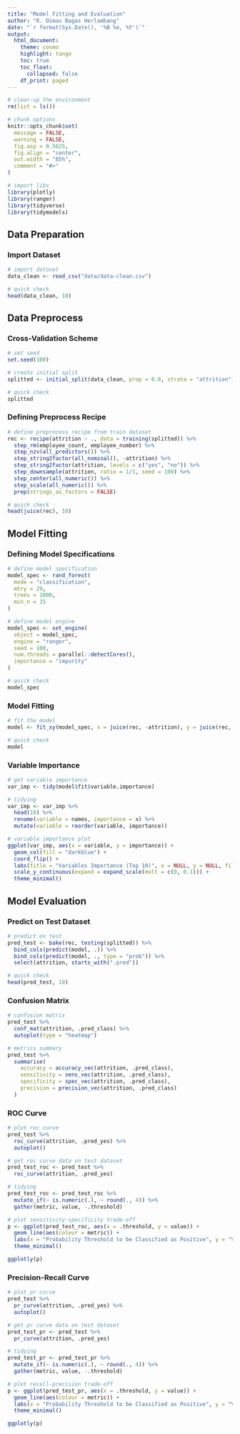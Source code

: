 ```yaml
---
title: "Model Fitting and Evaluation"
author: "R. Dimas Bagas Herlambang"
date: "`r format(Sys.Date(), '%B %e, %Y')`"
output:
  html_document:
    theme: cosmo
    highlight: tango
    toc: true
    toc_float:
      collapsed: false
    df_print: paged
---
```


```r
# clear-up the environment
rm(list = ls())

# chunk options
knitr::opts_chunk$set(
  message = FALSE,
  warning = FALSE,
  fig.asp = 0.5625,
  fig.align = "center",
  out.width = "85%",
  comment = "#>"
)

# import libs
library(plotly)
library(ranger)
library(tidyverse)
library(tidymodels)
```

## Data Preparation

### Import Dataset

```r
# import dataset
data_clean <- read_csv("data/data-clean.csv")

# quick check
head(data_clean, 10)
```

## Data Preprocess

### Cross-Validation Scheme

```r
# set seed
set.seed(100)

# create initial split
splitted <- initial_split(data_clean, prop = 0.8, strata = "attrition")

# quick check
splitted
```

### Defining Preprocess Recipe

```r
# define preprocess recipe from train dataset
rec <- recipe(attrition ~ ., data = training(splitted)) %>% 
  step_rm(employee_count, employee_number) %>%
  step_nzv(all_predictors()) %>% 
  step_string2factor(all_nominal(), -attrition) %>%
  step_string2factor(attrition, levels = c("yes", "no")) %>%
  step_downsample(attrition, ratio = 1/1, seed = 100) %>%
  step_center(all_numeric()) %>%
  step_scale(all_numeric()) %>%
  prep(strings_as_factors = FALSE)

# quick check
head(juice(rec), 10)
```

## Model Fitting

### Defining Model Specifications

```r
# define model specification
model_spec <- rand_forest(
  mode = "classification",
  mtry = 29,
  trees = 1000,
  min_n = 15
)

# define model engine
model_spec <- set_engine(
  object = model_spec,
  engine = "ranger",
  seed = 100,
  num.threads = parallel::detectCores(),
  importance = "impurity"
)

# quick check
model_spec
```

### Model Fitting

```r
# fit the model
model <- fit_xy(model_spec, x = juice(rec, -attrition), y = juice(rec, attrition))

# quick check
model
```

### Variable Importance

```r
# get variable importance
var_imp <- tidy(model$fit$variable.importance)

# tidying
var_imp <- var_imp %>%
  head(10) %>% 
  rename(variable = names, importance = x) %>%
  mutate(variable = reorder(variable, importance))

# variable importance plot
ggplot(var_imp, aes(x = variable, y = importance)) +
  geom_col(fill = "darkblue") +
  coord_flip() +
  labs(title = "Variables Importance (Top 10)", x = NULL, y = NULL, fill = NULL) +
  scale_y_continuous(expand = expand_scale(mult = c(0, 0.1))) +
  theme_minimal()
```

## Model Evaluation

### Predict on Test Dataset

```r
# predict on test
pred_test <- bake(rec, testing(splitted)) %>%
  bind_cols(predict(model, .)) %>%
  bind_cols(predict(model, ., type = "prob")) %>% 
  select(attrition, starts_with(".pred"))

# quick check
head(pred_test, 10)
```

### Confusion Matrix

```r
# confusion matrix
pred_test %>%
  conf_mat(attrition, .pred_class) %>%
  autoplot(type = "heatmap")
```

```r
# metrics summary
pred_test %>%
  summarise(
    accuracy = accuracy_vec(attrition, .pred_class),
    sensitivity = sens_vec(attrition, .pred_class),
    specificity = spec_vec(attrition, .pred_class),
    precision = precision_vec(attrition, .pred_class)
  )
```

### ROC Curve

```r
# plot roc curve
pred_test %>%
  roc_curve(attrition, .pred_yes) %>%
  autoplot()
```

```r
# get roc curve data on test dataset
pred_test_roc <- pred_test %>%
  roc_curve(attrition, .pred_yes)

# tidying
pred_test_roc <- pred_test_roc %>% 
  mutate_if(~ is.numeric(.), ~ round(., 4)) %>% 
  gather(metric, value, -.threshold)

# plot sensitivity-specificity trade-off
p <- ggplot(pred_test_roc, aes(x = .threshold, y = value)) +
  geom_line(aes(colour = metric)) +
  labs(x = "Probability Threshold to be Classified as Positive", y = "Value", colour = "Metrics") +
  theme_minimal()

ggplotly(p)
```

### Precision-Recall Curve

```r
# plot pr curve
pred_test %>%
  pr_curve(attrition, .pred_yes) %>%
  autoplot()
```

```r
# get pr curve data on test dataset
pred_test_pr <- pred_test %>%
  pr_curve(attrition, .pred_yes)

# tidying
pred_test_pr <- pred_test_pr %>% 
  mutate_if(~ is.numeric(.), ~ round(., 4)) %>% 
  gather(metric, value, -.threshold)

# plot recall-precision trade-off
p <- ggplot(pred_test_pr, aes(x = .threshold, y = value)) +
  geom_line(aes(colour = metric)) +
  labs(x = "Probability Threshold to be Classified as Positive", y = "Value", colour = "Metrics") +
  theme_minimal()

ggplotly(p)
```
